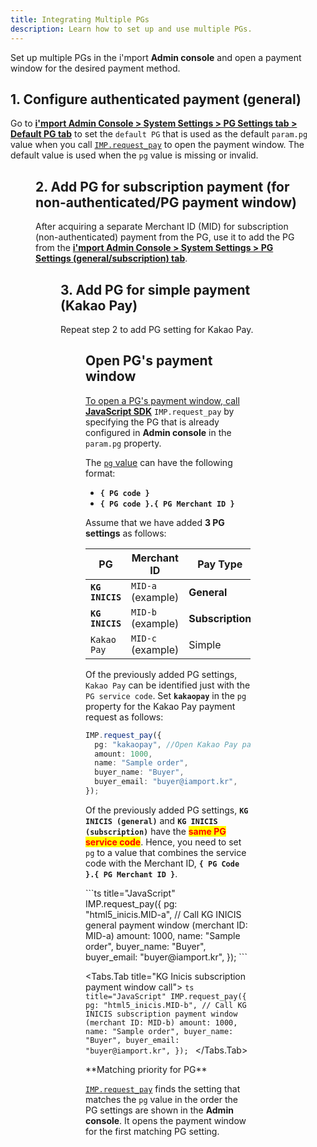 ```yaml
---
title: Integrating Multiple PGs
description: Learn how to set up and use multiple PGs.
---
```



Set up multiple PGs in the i'mport **Admin console**
and open a payment window for the desired payment method.

## 1. Configure authenticated payment (general)

Go to [**i'mport Admin Console > System Settings > PG Settings tab > Default PG tab**](https://admin.iamport.kr/settings#tab_pg)
to set the `default PG` that is used as the default `param.pg` value
when you call [`IMP.request_pay`](https://docs.iamport.kr/en-US/sdk/javascript-sdk#request_pay)
to open the payment window. The default value is used when the `pg` value is missing or invalid.

<Figure src="/gitbook-assets/en/image (131).png" caption="Configure authenticated payment (general)" />

## 2. Add PG for subscription payment (for non-authenticated/**PG payment window)**

After acquiring a separate Merchant ID (MID) for subscription (non-authenticated) payment
from the PG, use it to add the PG from the [**i'mport Admin Console > System Settings > PG Settings (general/subscription) tab**](https://admin.iamport.kr/settings#tab_pg).

<Figure src="/gitbook-assets/en/image (14).png" caption="Add new PG page" />

## 3. **Add PG for simple payment (Kakao Pay)**

Repeat step 2 to add PG setting for Kakao Pay.

<Figure src="/gitbook-assets/en/image (76).png" caption="Add simple payment Kakao Pay" />

## Open PG's payment window <a href="#pg" id="pg" />

To open a PG's payment window, call [**JavaScript SDK**](../../sdk/javascript-sdk/readme) `IMP.request_pay`
by specifying the PG that is already configured in **Admin console** in the `param.pg` property.

The [`pg` value](https://docs.iamport.kr/en-US/sdk/javascript-sdk#request_pay)
can have the following format:

- **`{ PG code }`**
- **`{ PG code }.{ PG Merchant ID }`**

Assume that we have added **3 PG settings** as follows:

|PG             |Merchant ID      |Pay Type        |Default PG|
|---------------|-----------------|----------------|----------|
|**`KG INICIS`**|`MID-a` (example)|**General**     |O         |
|**`KG INICIS`**|`MID-b` (example)|**Subscription**|X         |
|`Kakao Pay`    |`MID-c` (example)|Simple          |X         |

Of the previously added PG settings, `Kakao Pay` can be identified just with the `PG service code`.
Set **`kakaopay`** in the `pg` property for the Kakao Pay payment request as follows:

```ts title="client-side"
IMP.request_pay({
  pg: "kakaopay", //Open Kakao Pay payment page
  amount: 1000,
  name: "Sample order",
  buyer_name: "Buyer",
  buyer_email: "buyer@iamport.kr",
});
```

Of the previously added PG settings, **`KG INICIS (general)`** and **`KG INICIS (subscription)`**
have the <mark style="color:red;">**same PG service code**</mark>.
Hence, you need to set `pg` to a value that combines the service code with the Merchant ID, **`{ PG Code }.{ PG Merchant ID }`**.

<Tabs>
  <Tabs.Tab title="KG Inicis general payment window call">
    ```ts title="JavaScript"
    IMP.request_pay({
      pg: "html5_inicis.MID-a", // Call KG INICIS general payment window (merchant ID: MID-a)
      amount: 1000,
      name: "Sample order",
      buyer_name: "Buyer",
      buyer_email: "buyer@iamport.kr",
    });
    ```
  </Tabs.Tab>

  <Tabs.Tab title="KG Inicis subscription payment window call">
    ```ts title="JavaScript"
    IMP.request_pay({
      pg: "html5_inicis.MID-b", // Call KG INICIS subscription payment window (merchant ID: MID-b)
      amount: 1000,
      name: "Sample order",
      buyer_name: "Buyer",
      buyer_email: "buyer@iamport.kr",
    });
    ```
  </Tabs.Tab>
</Tabs>

<Hint style="info">
  **Matching priority for PG**

  [`IMP.request_pay`](https://docs.iamport.kr/en-US/sdk/javascript-sdk#request_pay) finds the setting that matches the `pg` value
  in the order the PG settings are shown in the **Admin console**. It opens the payment window for the first matching PG setting.
</Hint>
